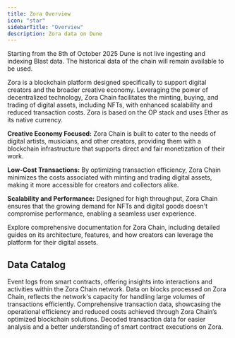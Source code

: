 ```yaml
---
title: Zora Overview
icon: "star"
sidebarTitle: "Overview"
description: Zora data on Dune
---
```


<Warning>
Starting from the 8th of October 2025 Dune is not live ingesting and indexing Blast data. The historical data of the chain will remain available to be used.
</Warning>

Zora is a blockchain platform designed specifically to support digital creators and the broader creative economy. Leveraging the power of decentralized technology, Zora Chain facilitates the minting, buying, and trading of digital assets, including NFTs, with enhanced scalability and reduced transaction costs. Zora is based on the OP stack and uses Ether as its native currency.

**Creative Economy Focused:**
Zora Chain is built to cater to the needs of digital artists, musicians, and other creators, providing them with a blockchain infrastructure that supports direct and fair monetization of their work.

**Low-Cost Transactions:**
By optimizing transaction efficiency, Zora Chain minimizes the costs associated with minting and trading digital assets, making it more accessible for creators and collectors alike.

**Scalability and Performance:**
Designed for high throughput, Zora Chain ensures that the growing demand for NFTs and digital goods doesn't compromise performance, enabling a seamless user experience.

<CardGroup cols={1}>
  <Card title="Zora documentation" icon="link" href="https://docs.zora.co">
    Explore comprehensive documentation for Zora Chain, including detailed guides on its architecture, features, and how creators can leverage the platform for their digital assets.
  </Card>
</CardGroup>

## Data Catalog

<CardGroup cols={2}>
  <Card title="Logs" icon="bolt" href="./raw/logs">
    Event logs from smart contracts, offering insights into interactions and activities within the Zora Chain network.
  </Card>
  <Card title="Blocks" icon="cubes" href="./raw/blocks">
    Data on blocks processed on Zora Chain, reflects the network's capacity for handling large volumes of transactions efficiently.
  </Card>
  <Card title="Transactions" icon="message-arrow-up" href="./raw/transactions">
    Comprehensive transaction data, showcasing the operational efficiency and reduced costs achieved through Zora Chain’s optimized blockchain solutions.
  </Card>
  <Card title="decoded" icon="file" href="./decoded/overview">
    Decoded transaction data for easier analysis and a better understanding of smart contract executions on Zora.
  </Card>
</CardGroup>
